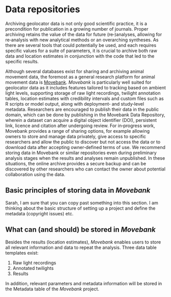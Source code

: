 # Data repositories {#repositories}

Archiving geolocator data is not only good scientific practice, it is a precondition for publication in a growing number of journals. Proper archiving retains the value of the data for future (re‐)analyses, allowing for re‐analysis with new analytical methods or an overarching syntheses. As there are several tools that could potentially be used, and each requires specific values for a suite of parameters, it is crucial to archive both raw data and location estimates in conjunction with the code that led to the specific results.

Although several databases exist for sharing and archiving animal movement data, the foremost as a general research platform for animal movement data is [Movebank](https://www.movebank.org/). _Movebank_ is particularly well suited for geolocator data as it includes features tailored to tracking based on ambient light levels, supporting storage of raw light recordings, twilight annotation tables, location estimates with credibility intervals and custom files such as R scripts or model output, along with deployment‐ and study‐level metadata. Researchers are encouraged to publish their data in the public domain, which can be done by publishing in the Movebank Data Repository, wherein a dataset can acquire a digital object identifier (DOI), persistent link, licence and citation after undergoing review. For in‐progress work, Movebank provides a range of sharing options, for example allowing owners to store and manage data privately, give access to specific researchers and allow the public to discover but not access the data or to download data after accepting owner‐defined terms of use. We recommend storing data in Movebank or similar repositories even during preliminary analysis stages when the results and analyses remain unpublished. In these situations, the online archive provides a secure backup and can be discovered by other researchers who can contact the owner about potential collaboration using the data.


## Basic principles of storing data in _Movebank_

Sarah, I am sure that you can copy past something into this section. I am thinking about the basic structure of setting up a project and define the metadata (copyright issues) etc.


## What can (and should) be stored in _Movebank_

Besides the results (location estimates), _Movebank_ enables users to store all relevant information and data to repeat the analysis. Three data table templates exist:

1. Raw light recordings
2. Annotated twilights
3. Results

In addition, relevant parameters and metadata information will be stored in the Metadata table of the _Movebank_ project.

